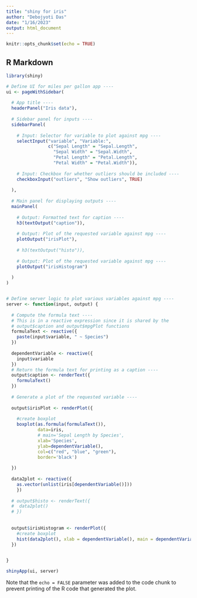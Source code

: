 ```yaml
---
title: "shiny for iris"
author: "Debojyoti Das"
date: "1/16/2023"
output: html_document
---
```


```r
knitr::opts_chunk$set(echo = TRUE)
```

## R Markdown


```r
library(shiny)

# Define UI for miles per gallon app ----
ui <- pageWithSidebar(
  
  # App title ----
  headerPanel("Iris data"),
  
  # Sidebar panel for inputs ----
  sidebarPanel(
    
    # Input: Selector for variable to plot against mpg ----
    selectInput("variable", "Variable:", 
                c("Sepal Length" = "Sepal.Length",
                  "Sepal Width" = "Sepal.Width",
                  "Petal Length" = "Petal.Length",
                  "Petal Width" = "Petal.Width")),
    
    # Input: Checkbox for whether outliers should be included ----
    checkboxInput("outliers", "Show outliers", TRUE)
    
  ),
  
  # Main panel for displaying outputs ----
  mainPanel(
    
    # Output: Formatted text for caption ----
    h3(textOutput("caption")),
    
    # Output: Plot of the requested variable against mpg ----
    plotOutput("irisPlot"),
    
    # h3(textOutput("histo")),
    
    # Output: Plot of the requested variable against mpg ----
    plotOutput("irisHistogram")
    
  )
)


# Define server logic to plot various variables against mpg ----
server <- function(input, output) {
  
  # Compute the formula text ----
  # This is in a reactive expression since it is shared by the
  # output$caption and output$mpgPlot functions
  formulaText <- reactive({
    paste(input$variable, " ~ Species")
  })
  
  dependentVariable <- reactive({
    input$variable
  })
  # Return the formula text for printing as a caption ----
  output$caption <- renderText({
    formulaText()
  })
  
  # Generate a plot of the requested variable ----
  
  output$irisPlot <- renderPlot({
    
    #create boxplot
    boxplot(as.formula(formulaText()),
            data=iris,
            # main='Sepal Length by Species',
            xlab='Species',
            ylab=dependentVariable(),
            col=c("red", "blue", "green"),
            border='black')
  
  })
  
  data2plot <- reactive({
    as.vector(unlist(iris[dependentVariable()]))
    })
  
  # output$histo <- renderText({
  #  data2plot()
  # })
  
  
  output$irisHistogram <- renderPlot({
    #create boxplot
    hist(data2plot(), xlab = dependentVariable(), main = dependentVariable())
  })
  

}

shinyApp(ui, server)

```

Note that the `echo = FALSE` parameter was added to the code chunk to prevent printing of the R code that generated the plot.
